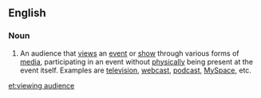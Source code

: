==English==

===Noun===
{{en-noun|head=[[viewing]] [[audience]]}}

# {{context|media|entertainment|lang=en}} An audience that [[views]] an [[event]] or [[show]] through various forms of [[media]], participating in an event without [[physically]] being present at the event itself. Examples are [[television]], [[webcast]], [[podcast]], [[MySpace]], etc.

[[et:viewing audience]]